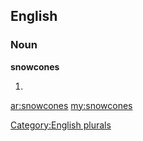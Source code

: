 ==English==

===Noun===
'''snowcones'''

# {{plural of|[[snowcone]]}}

[[Category:English plurals]]

[[ar:snowcones]]
[[my:snowcones]]